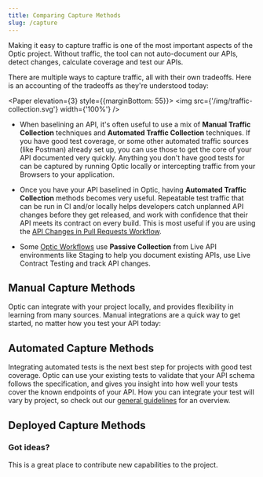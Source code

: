 ```yaml
---
title: Comparing Capture Methods
slug: /capture
---
```



Making it easy to capture traffic is one of the most important aspects of the Optic project. Without traffic, the tool can not auto-document our APIs, detect changes, calculate coverage and test our APIs.

There are multiple ways to capture traffic, all with their own tradeoffs. Here is an accounting of the tradeoffs as they're understood today:

<Paper elevation={3} style={{marginBottom: 55}}>
  <img src={'/img/traffic-collection.svg'} width={'100%'} />
</Paper>

- When baselining an API, it's often useful to use a mix of **Manual Traffic Collection** techniques and **Automated Traffic Collection** techniques. If you have good test coverage, or some other automated traffic sources (like Postman) already set up, you can use those to get the core of your API documented very quickly. Anything you don't have good tests for can be captured by running Optic locally or intercepting traffic from your Browsers to your application.

- Once you have your API baselined in Optic, having **Automated Traffic Collection** methods becomes very useful. Repeatable test traffic that can be run in CI and/or locally helps developers catch unplanned API changes before they get released, and work with confidence that their API meets its contract on every build. This is most useful if you are using the [API Changes in Pull Requests Workflow](/workflows/apis-in-pull-requests).

- Some [Optic Workflows](/workflows) use **Passive Collection** from Live API environments like Staging to help you document existing APIs, use Live Contract Testing and track API changes.


## Manual Capture Methods

Optic can integrate with your project locally, and provides flexibility in learning from many sources. Manual integrations are a quick way to get started, no matter how you test your API today:

  <ShowAllFrameworks/>

## Automated Capture Methods

Integrating automated tests is the next best step for projects with good test coverage. Optic can use your existing tests to validate that your API schema follows the specification, and gives you insight into how well your tests cover the known endpoints of your API. How you can integrate your test will vary by project, so check out our [general guidelines](/tools/general-guidelines) for an overview.

## Deployed Capture Methods

<LiveEnvironments />

### Got ideas?

This is a great place to contribute new capabilities to the project.
